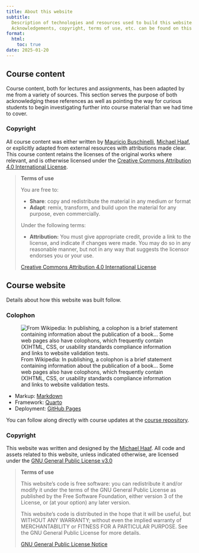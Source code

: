```yaml
---
title: About this website
subtitle:
  Description of technologies and resources used to build this website.
  Acknowledgements, copyright, terms of use, etc. can be found on this page.
format:
  html:
    toc: true
date: 2025-01-20
---
```


## Course content

Course content, both for lectures and assignments, has been adapted by me from a
variety of sources. This section serves the purpose of both acknowledging these
references as well as pointing the way for curious students to begin
investigating further into course material than we had time to cover.

### Copyright

All course content was either written by
[Mauricio Buschinelli](https://github.com/maubuz),
[Michael Haaf](https://github.com/michaelhaaf), or explicitly adapted from
external resources with attributions made clear. This course content retains the
licenses of the original works where relevant, and is otherwise licensed under
the
[Creative Commons Attribution 4.0 International License](https://creativecommons.org/licenses/by/4.0/).

> **Terms of use**
>
> You are free to:
>
> - **Share**: copy and redistribute the material in any medium or format
> - **Adapt**: remix, transform, and build upon the material for any purpose,
>   even commercially.
>
> Under the following terms:
>
> - **Attribution:** You must give appropriate credit, provide a link to the
>   license, and indicate if changes were made. You may do so in any reasonable
>   manner, but not in any way that suggests the licensor endorses you or your
>   use.
>
> [Creative Commons Attribution 4.0 International License](https://creativecommons.org/licenses/by/4.0/)

## Course website

Details about how this website was built follow.

### Colophon

:::{.column-margin}
![From Wikipedia: In publishing, a colophon is a brief statement containing information about the publication of a book... Some web pages also have colophons, which frequently contain (X)HTML, CSS, or usability standards compliance information and links to website validation tests.](assets/colophon.jpg)
:::

- Markup: [Markdown](https://daringfireball.net/projects/markdown/)
- Framework: [Quarto](https://quarto.org/)
- Deployment: [GitHub Pages](https://pages.github.com/)

You can follow along directly with course updates at the
[course repository](https://github.com/john-abbott-college/6P3-Notes).

### Copyright

This website was written and designed by the
[Michael Haaf](https://github.com/michaelhaaf). All code and assets related to
this website, unless indicated otherwise, are licensed under the
[GNU General Public License v3.0](https://github.com/michaelhaaf/2W6-W23/blob/main/LICENSE)

> **Terms of use**
>
> This website's code is free software: you can redistribute it and/or modify it
> under the terms of the GNU General Public License as published by the Free
> Software Foundation, either version 3 of the License, or (at your option) any
> later version.
>
> This website's code is distributed in the hope that it will be useful, but
> WITHOUT ANY WARRANTY; without even the implied warranty of MERCHANTABILITY or
> FITNESS FOR A PARTICULAR PURPOSE. See the GNU General Public License for more
> details.
>
> [GNU General Public License Notice](https://www.gnu.org/licenses/gpl-howto.html)
